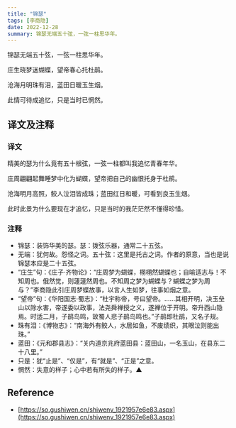 ```yaml
---
title: "锦瑟"
tags: [李商隐]
date: 2022-12-28
summary: 锦瑟无端五十弦，一弦一柱思华年。
---
```


锦瑟无端五十弦，一弦一柱思华年。

庄生晓梦迷蝴蝶，望帝春心托杜鹃。

沧海月明珠有泪，蓝田日暖玉生烟。

此情可待成追忆，只是当时已惘然。

## 译文及注释

### 译文

精美的瑟为什么竟有五十根弦，一弦一柱都叫我追忆青春年华。

庄周翩翩起舞睡梦中化为蝴蝶，望帝把自己的幽恨托身于杜鹃。

沧海明月高照，鲛人泣泪皆成珠；蓝田红日和暖，可看到良玉生烟。

此时此景为什么要现在才追忆，只是当时的我茫茫然不懂得珍惜。

### 注释

- 锦瑟：装饰华美的瑟。瑟：拨弦乐器，通常二十五弦。
- 无端：犹何故。怨怪之词。五十弦：这里是托古之词。作者的原意，当也是说锦瑟本应是二十五弦。
- “庄生”句：《庄子·齐物论》：“庄周梦为蝴蝶，栩栩然蝴蝶也；自喻适志与！不知周也。俄然觉，则蘧蘧然周也。不知周之梦为蝴蝶与？蝴蝶之梦为周与？”李商隐此引庄周梦蝶故事，以言人生如梦，往事如烟之意。
- “望帝”句：《华阳国志·蜀志》：“杜宇称帝，号曰望帝。……其相开明，决玉垒山以除水害，帝遂委以政事，法尧舜禅授之义，遂禅位于开明。帝升西山隐焉。时适二月，子鹃鸟鸣，故蜀人悲子鹃鸟鸣也。”子鹃即杜鹃，又名子规。
- 珠有泪：《博物志》：“南海外有鲛人，水居如鱼，不废绩织，其眼泣则能出珠。”
- 蓝田：《元和郡县志》：“关内道京兆府蓝田县：蓝田山，一名玉山，在县东二十八里。”
- 只是：犹“止是”、“仅是”，有“就是”、“正是”之意。
- 惘然：失意的样子；心中若有所失的样子。▲

## Reference

- [https://so.gushiwen.cn/shiwenv_1921957e6e83.aspx](https://so.gushiwen.cn/shiwenv_1921957e6e83.aspx)